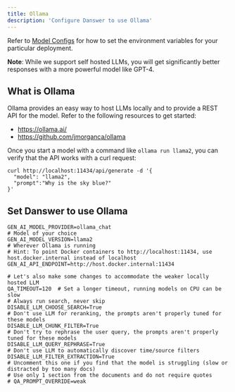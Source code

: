 ```yaml
---
title: Ollama
description: 'Configure Danswer to use Ollama'
---
```


Refer to [Model Configs](https://docs.danswer.dev/gen_ai_configs/overview#model-configs) for how to set the
environment variables for your particular deployment.

**Note**: While we support self hosted LLMs, you will get significantly better responses with a more powerful
model like GPT-4.

## What is Ollama
Ollama provides an easy way to host LLMs locally and to provide a REST API for the model.
Refer to the following resources to get started:
- https://ollama.ai/
- https://github.com/jmorganca/ollama

Once you start a model with a command like `ollama run llama2`, you can verify that the API works with a curl request:
```
curl http://localhost:11434/api/generate -d '{
  "model": "llama2",
  "prompt":"Why is the sky blue?"
}'
```

## Set Danswer to use Ollama
```
GEN_AI_MODEL_PROVIDER=ollama_chat
# Model of your choice
GEN_AI_MODEL_VERSION=llama2
# Wherever Ollama is running
# Hint: To point Docker containers to http://localhost:11434, use host.docker.internal instead of localhost
GEN_AI_API_ENDPOINT=http://host.docker.internal:11434

# Let's also make some changes to accommodate the weaker locally hosted LLM
QA_TIMEOUT=120  # Set a longer timeout, running models on CPU can be slow
# Always run search, never skip
DISABLE_LLM_CHOOSE_SEARCH=True
# Don't use LLM for reranking, the prompts aren't properly tuned for these models
DISABLE_LLM_CHUNK_FILTER=True
# Don't try to rephrase the user query, the prompts aren't properly tuned for these models
DISABLE_LLM_QUERY_REPHRASE=True
# Don't use LLM to automatically discover time/source filters
DISABLE_LLM_FILTER_EXTRACTION=True
# Uncomment this one if you find that the model is struggling (slow or distracted by too many docs)
# Use only 1 section from the documents and do not require quotes
# QA_PROMPT_OVERRIDE=weak
```
